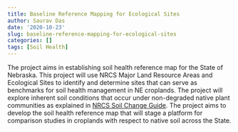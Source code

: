 ```yaml
---
title: Baseline Reference Mapping for Ecological Sites
author: Saurav Das
date: '2020-10-23'
slug: baseline-reference-mapping-for-ecological-sites
categories: []
tags: [Soil Health]
---
```

The project aims in establishing soil health reference map for the State of Nebraska. This project will use NRCS Major Land Resource Areas and Ecological Sites to identify and determine sites that can serve as benchmarks for soil health management in NE croplands. The project will explore inherent soil conditions that occur under non-degraded native plant communities as explained in [NRCS Soil Change Guide](https://www.nrcs.usda.gov/Internet/FSE_DOCUMENTS/nrcs142p2_052923.pdf). The project aims to develop the soil health reference map that will stage a platform for comparison studies in croplands with respect to native soil across the State.


